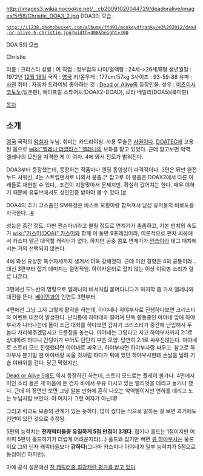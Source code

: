 http://images3.wikia.nocookie.net/__cb20091020044729/deadoralive/images/5/58/Christie_DOA3_2.jpg 
DOA3의 모습.
 http://i1238.photobucket.com/albums/ff491/monkeydfranky/e3%202012/dead-or-alive-5-christie.jpg?width=400&height=300 
DOA 5의 모습

Christie

이름 : 크리스티
성별 : 여
직업 : 청부업자
나이/혈액형 : 24세->26세/B형
생년월일 : 1972년 [[12월 18일]]
국적 : [[영국]]
키/몸무게 : 177cm/57kg
3사이즈 : 93-59-88
유파 : [[사권]] 
취미 : 자동차 드라이빙
좋아하는 것 : 
[[Dead or Alive(게임)|Dead or Alive]]의 등장인물. 성우 : [[미츠이시 코토노]](일본판), 에이프릴 스튜어트(DOAX2-DOAD), 로라 베일리(DOA5)(북미판) 

[[목차]]
== 소개 ==
[[영국]] 국적의 [[암살자]] 누님. 취미는 카드라이빙. 사용 무술은 [[사권]]이다. [[DOATEC]]에 고용된 몸으로 [[wiki:"엘레나 더글라스" 엘레나]]의 보좌를 맡고 있었다. 근데 알고보면 악역. 엘레나의 모친을 저격한 게 이 여자. 4에 와서 전모가 밝혀진다.

DOA3부터 등장했는데, 등장하는 작품마다 엔딩 동영상이 파격적이다. 3편은 뒤만 완전 누드 샤워신, 4는 스트립댄서로 나와서 봉춤.[* 참고로 이 봉춤은 DOAX2에서 다른 여캐들로 재현할 수 있다,. 조건이 지랄맞아서 문제지만. 확실히 값어치는 한다. 매우 야하기 때문에 유튜브에서도 성인인증 받아야 볼 수 있다.][http://deadoralive.wikia.com/wiki/Christie#Endings #]

DOA4의 추가 코스츔인 SM복장은 바스트 모핑이랑 합쳐져서 남성 유저들의 비로도를 자극한다...[http://images3.wikia.nocookie.net/__cb20080824211309/deadoralive/images/0/00/Christie_doa4.jpg #]

성능은  중간 정도. 다만 짠손마녀라고 불릴 정도로 연계기가 촘촘하고, 기본 펀치의 속도가 [[wiki:"카스미(DOA)" 카스미]]와 함께 이 둘만 9프레임이라, 이론적으로 펀치 싸움에서 카스미 말곤 대적할 캐릭터가 없다. 하지만 공중 콤포 연계기가 [[안습]]이라 태그 매치에서는 거의 선택되지 않는다.

4에 와선 요상한 특수자세까지 생겨서 더욱 강해졌다. 근데 이런 경향은 4의 공통이라... 대신 3편부터 잡기 데미지는 절망적임. 하이카운터로 잡지 않는 이상 이뭐병 소리가 절로 나온다.

3편에선 도노반의 명령으로 엘레나의 비서처럼 붙어다니다가 마지막 즘 가서 엘레나와 대전을 뜬다. [[베이먼]]과의 인연도 3편부터.

4편에선 그냥 그저 그렇게 활약을 하는데, 아야네나 하야부사로 진행하다보면 크리스티와 이벤트 대전이 발생한다. 난리통에 하야테와 떨어져 단독 활동중인 아야네 앞에 하야부사가 나타나는데 둘이 조금 대화를 하다보면 갑자기 크리스티가 중간에 난입해서 두 놈다 처리해주겠답시고 으름장을 놓는다. 아야네는 그렇다고 치고 하야부사까지 2:1로 상대하려 하다니 간덩이가 부어도 단단히 부은 모양. 당연히 2:1로 싸우진않는다. 아야네로 스토리 모드 진행했다면 아야네로 싸우고, 하야부사면 하야부사랑 싸우고. 참고로 하야부사 분기일 땐 아야네랑 싸울 것처럼 하다가 뒤에 있던 하야부사한테 손날을 날려 기습 야바위를 건다. 당근 막혔지만. 

[[Dead or Alive 5]]에도 역시 등장하긴 하는데, 스토리 모드로는 플레이 불가다. 4편에서 미인 소리 들은 게 마음에 든 건지 바에서 우유 마시고 있는 앨리엇을 데리고 놀거나 했다. 근데 이 장면만 보면 그냥 일본 만화에 흔히 나오는 악역삘이지만 연하를 데리고 노는 누님처럼 보인다. 이 여자가 그런 여자가 아닌데! 

그리고 릭과도 모종의 관계가 있는 듯하다. 많이 컸다는 식으로 말하는 걸 보면 과거에도 인연이 있던 것으로 추정됨.

5편의 능력치는 '''전캐릭터들중 유일하게 5점 만점이 3개다'''.  잡기나 홀드는 1점이지만 어차피 5편이 홀드하기가 더럽게 어려운지라(...)  홀드와 잡기만 빼면 [[류 하야부사]]는 물론이요 그외 닌자 캐릭터들보다 '''강하다'''(그나마 카스미나 아야네가 일부 능력치가 5점으로 동점이긴 하지만).  

아예 공식 설문에선 [http://bbs1.ruliweb.daum.net/gaia/do/ruliweb/family/2274/read?articleId=6424172&objCate1=&bbsId=G001&searchKey=subjectNcontent&itemGroupId=&itemId=4485&sortKey=depth&searchValue=%ED%95%98%EC%95%BC%EB%B6%80%EC%82%AC&platformId=&pageIndex=1 전 캐릭터중 최강캐란 평가를 받고 있다]
